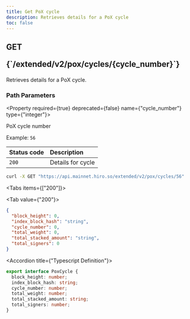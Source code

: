 ```yaml
---
title: Get PoX cycle
description: Retrieves details for a PoX cycle
toc: false
---
```




<Root>

<API>

<div className='flex-1'>

<h2 className="not-prose mb-2 inline-flex items-center gap-3 font-mono">
  <div className="rounded-lg border px-1 py-0.5 text-xs font-medium border-green-400/50 bg-green-400/20 text-green-600 dark:text-green-400">
    GET
  </div>
  <p className="text-xs break-words overflow-hidden w-[95%]">{`/extended/v2/pox/cycles/{cycle_number}`}</p>
</h2>

Retrieves details for a PoX cycle.

### Path Parameters

<Property required={true} deprecated={false} name={"cycle_number"} type={"integer"}>

PoX cycle number

<span>Example:  `56`</span>

</Property>

| Status code | Description |
| :--------- | :---------- |
| `200` | Details for cycle |

</div>

<APIExample>

```bash title="Terminal"
curl -X GET "https://api.mainnet.hiro.so/extended/v2/pox/cycles/56"
```

<Tabs items={["200"]}>

<Tab value={"200"}>



```json title="Example Response"
{
  "block_height": 0,
  "index_block_hash": "string",
  "cycle_number": 0,
  "total_weight": 0,
  "total_stacked_amount": "string",
  "total_signers": 0
}
```

<Accordions>

<Accordion title={"Typescript Definition"}>

```ts
export interface PoxCycle {
  block_height: number;
  index_block_hash: string;
  cycle_number: number;
  total_weight: number;
  total_stacked_amount: string;
  total_signers: number;
}

```

</Accordion>

</Accordions>

</Tab>

</Tabs>

</APIExample>

</API>

</Root>